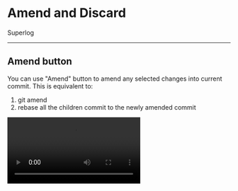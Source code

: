 
# Amend and Discard

Superlog

---

## Amend button

You can use "Amend" button to amend any selected changes into current commit. This is equivalent to:

1. git amend
2. rebase all the children commit to the newly amended commit

<Video src="/discard.mp4" />
